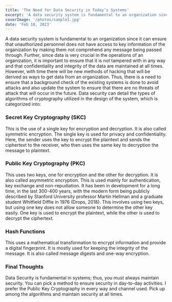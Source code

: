 ```yaml
---
title: 'The Need for Data Security in Today’s Systems'
excerpt: 'A data security system is fundamental to an organization since it can ensure that unauthorized personnel does not have access to key information of the organization by making them not comprehend any message being passed through.'
coverImage: '/photos/sample1.jpg'
date: 'Feb 18, 2023'
---
```


A data security system is fundamental to an organization since it can ensure that unauthorized personnel does not have access to key information of the organization by making them not comprehend any message being passed through.
Further, since data is very crucial in the operations of an organization, it is important to ensure that it is not tampered with in any way and that confidentiality and integrity of the data are maintained at all times.
However, with time there will be new methods of hacking that will be derived as ways to get data from an organization. Thus, there is a need to ensure that a background check of the existing systems is done to avoid attacks and also update the system to ensure that there are no threats of attack that will occur in the future.
Data security can detail the types of algorithms of cryptography utilized in the design of the system, which is categorized into:

### Secret Key Cryptography (SKC)

This is the use of a single key for encryption and decryption. It is also called symmetric encryption.
The single key is used for privacy and confidentiality. Here, the sender uses the key to encrypt the plaintext and sends the ciphertext to the receiver, who then uses the same key to decryption the message to plaintext.

### Public Key Cryptography (PKC)

This uses two keys, one for encryption and the other for decryption. It is also called asymmetric encryption. This is used mainly for authentication, key exchange and non-repudiation.
It has been in development for a long time, in the last 300-400 years, with the modern form being publicly described by Stanford University professor Martin Hellman and a graduate student Whitfield Diffie in 1976 (Drops, 2018). This involves using two keys, but using one key does not allow someone to determine the other key easily. One key is used to encrypt the plaintext, while the other is used to decrypt the ciphertext.

### Hash Functions

This uses a mathematical transformation to encrypt information and provide a digital fingerprint.
It is mostly used for keeping the integrity of the message. It is also called message digests and one-way encryption.

### Final Thoughts

Data Security is fundamental in systems; thus, you must always maintain security. You can pick a method to ensure security in day-to-day activities. I prefer the Public Key Cryptography in every way and channel used.
Pick up among the algorithms and maintain security at all times.
